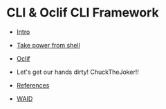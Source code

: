 

= CLI & Oclif CLI Framework =


* [[Intro]]

* [[Take power from shell]]

* [[Oclif]]

* Let's get our hands dirty! ChuckTheJoker!!




* [[References]]

* [[WAID]]
